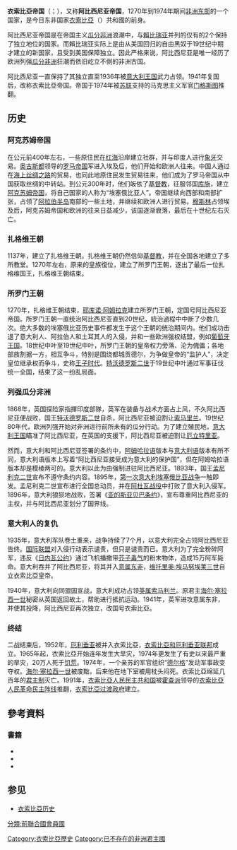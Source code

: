 {{NoteTA|G1=Toponym|1=zh-hans:意属;zh-hant:義屬;}}
{{Infobox Former Country
|native_name            = {{native name|am|የኢትዮጵያ ንጉሠ ነገሥት መንግሥተ}}<br/>''Mängəstä Ityop'p'ya''

|conventional_long_name = 衣索比亞帝國
|continent              = 非洲
|region                 = 东非
|country                = 衣索比亞
|era                    = [[中世纪|中世纪]] / [[冷战|冷战]]
|government_type        = [[二元君主制|二元君主制]]<ref>Nathaniel T. Kenney, "Ethiopian Adventure", ''National Geographic'', '''127''' (1965), p. 555.</ref>
|
|year_exile_start       = 1936
|year_exile_end         = 1941
|year_start             = 1270年
|year_end               = 1974年
|event_start            = 建立
|date_start             = 
|event_end              = 政变
|date_end               = 9月12日
|event1                 = [[第一次意大利衣索比亞战争|第一次意大利入侵]]
|date_event1            = 1895–1896
|event3                 = [[第二次意大利衣索比亞战争|第二次意大利入侵]]
|date_event3            = 1935–1936
|event4                 = [[意属东非|意属东非]]统治
|date_event4            = 1936–1941
|event_pre              = 
|date_pre               = 
|event_post             = 君主-{制}-取消
|date_post              = 1975年3月21日<ref>"Ethiopia Ends 3,000 Year Monarchy", ''Milwaukee Sentinel'', March 22, 1975, p. 3.</ref><ref>[http://news.google.com/newspapers?nid=1915&dat=19750322&id=S-sgAAAAIBAJ&sjid=7XEFAAAAIBAJ&pg=2528,3614199 "Ethiopia ends old monarchy", ''The Day'', March 22, 1975, p. 7.] {{Wayback|url=http://news.google.com/newspapers?nid=1915&dat=19750322&id=S-sgAAAAIBAJ&sjid=7XEFAAAAIBAJ&pg=2528,3614199 |date=20200707041202 }}</ref><ref>Henc Van Maarseveen and Ger van der Tang, ''Written Constitutions: A Computerized Comparative Study'' (BRILL, 1978) p. 47.</ref><ref>[http://archive.org/stream/worldfactbook87nati#page/74/mode/2up The World Factbook 1987]</ref><ref>[http://worldstatesmen.org/Ethiopia.html Worldstatesmen.org – Ethiopia] {{Wayback|url=http://worldstatesmen.org/Ethiopia.html |date=20160411091139 }}</ref>
|
|p1                     = 阿克苏姆帝国
|flag_p1                = 
|p2                     = 意属东非
|flag_p2                = Flag of Italy (1861-1946).svg
|p3                     = 衣索比亞和厄利垂亞聯邦
|flag_p3                = Flag of Ethiopia (1897-1936; 1941-1974).svg
|s1                     = 意属东非
|flag_s1                = Flag of Italy (1861-1946).svg
|s2                     = 衣索比亞和厄利垂亞聯邦
|flag_s2                = Flag of Ethiopia (1897-1936; 1941-1974).svg
|s3                     = 社会主义衣索比亞临时军政府
|flag_s3                = Flag of Ethiopia (1975–1987).svg
|
|image_flag             = Flag of Ethiopia (1897-1936; 1941-1974).svg
|image_coat             = Imperial Coat of Arms of Ethiopia (Haile Selassie).svg
|symbol                 = 衣索比亞国徽
|symbol_type            = 国徽
|flag                   = 衣索比亞国旗
|flag_type              = 国旗
|image_map        = Ethiopian Empire in 1952.svg
|map_caption      = 衣索比亞帝国在1952年时候的疆域
|image_map2       = Abyssinian Empire during the time of Menelik II.svg
|image_map2_caption     = [[孟尼利克二世|孟尼利克二世]]统治时期的阿比西尼亚帝国
|capital                = [[亚的斯亚贝巴|亚的斯亚贝巴]]
|national_motto         = {{lang|am|ኢትዮጵያ ታበድ አደዊሃ ሃበ አግዚአብሐር}}<br>[[阿姆哈拉语|阿姆哈拉语]]：“衣索比亞向神伸出手”<br><small>（？－1930）</small><br>
{{lang|am|ሞዓ አንበሰ ዘአምነባደ ይሁዳ}}<br>[[阿姆哈拉语|阿姆哈拉语]]：“[[犹大之狮|犹大支族的征服之狮]]”<br><small>（1930－1975）</small>
|national_anthem        = 《[[保持开朗，衣索比亞|保持开朗，衣索比亞]]》
|common_languages       = [[阿姆哈拉语|阿姆哈拉语]] 
|religion               = [[衣索比亞正教会|衣索比亞正教会]]
|currency               = [[衣索比亞比尔|衣索比亞比尔]]
|
|leader1                = {{le|马拉·塔克拉·海马诺特|Mara Takla Haymanot}}
|leader2                = [[海尔·塞拉西一世|海尔·塞拉西一世]] 
|leader3                = 
|leader4                = 
|year_leader1           = 1137
|year_leader2           = 1930–1974
|year_leader3           = 
|year_leader4           = 
|title_leader           = [[衣索比亞国家元首列表|皇帝]]

|
|deputy1                = {{le|马康努恩·恩德卡舍乌|Makonnen Endelkachew}}
|deputy2                = {{le|米哈伊尔·伊穆鲁|Mikael Imru}}
|deputy3                = 
|deputy4                = 
|year_deputy1           = 1942–1957
|year_deputy2           = 1974
|year_deputy3           = 
|year_deputy4           = 
|title_deputy           = [[衣索比亞总理|首相]]
|legislature            = 议会<ref>CONSTITUTION OF ETHIOPIA, November 4, 1955, Article 76 (source: ''Constitutions of Nations: Volume I, Africa'' by Amos Jenkins Peaslee)</ref>
|house1                 = 参议院
|house2                 = 众议院
|today                  = {{flag|Ethiopia}}
}}
'''衣索比亞帝国'''（{{lang-ti|ንጉሠ ነገሥት መንግሥቲ ዘ ኢትዮጵያ}}；{{lang-am|የኢትዮጵያ ንጉሠ ነገሥት መንግሥተ}}），又称'''阿比西尼亚帝国'''，1270年到1974年期间[[东非|非洲东部]]的一个国家，是今日东非国家[[衣索比亞|衣索比亞]]（{{Lang-gez|ኢትዮጵያ}}）共和國的前身。

阿比西尼亚帝国是在帝国主义[[瓜分非洲|瓜分非洲]]浪潮中，与[[賴比瑞亚|賴比瑞亚]]并列的仅有的2个保持了独立地位的国家。而賴比瑞亚实际上是由从美国回归的自由黑奴于19世纪中期才建立的新国家，且受到美国保障独立。因此严格来说，阿比西尼亚是唯一经历了欧洲列强[[瓜分非洲|瓜分非洲]]狂潮而依旧屹立不倒的非洲古国。

阿比西尼亚一直保持了其独立直至1936年被[[義大利王國_(1861年－1946年)|意大利王国]]武力占领。1941年复国后，改称衣索比亞帝国。帝国于1974年被[[苏联|苏联]]支持的马克思主义军官[[门格斯图·海尔·马里亚姆|门格斯图]]推翻。

==历史==
===阿克苏姆帝国===
{{main|阿克苏姆帝国}}
在公元前400年左右，一些原住民在[[红海|红海]]沿岸建立社群，并与印度人进行[[象牙|象牙]]交易。[[奥古斯都|奥古斯都]]领导的[[罗马帝国|罗马帝国]]军进入埃及后，他们开始和欧洲人往来。中国人通过在[[海上丝绸之路|海上丝绸之路]]的贸易，也同此地原住民发生贸易往来，他们成为了罗马帝国从中国获取丝绸的中转站。到公元300年时，他们皈依了[[基督教|基督教]]，征服邻国[[库施|库施]]，建立[[阿克苏姆帝国|阿克苏姆帝国]]，将自己国家的人称为“埃塞俄比亚人”。帝国继续向西部和南部扩张，占领了[[阿拉伯半岛|阿拉伯半岛]]南部的一些土地，并继续和欧洲人进行贸易。[[穆斯林|穆斯林]]占领埃及后，阿克苏姆帝国和欧洲的往来日益减少，该国逐渐衰落，最后在十世纪左右灭亡。{{sfn|Adekumobi|2007|page=10}}

===扎格维王朝===
{{main|扎格维王朝}}
1137年，{{le|马拉·塔克拉·海马诺特|Mara Takla Haymanot}}建立了扎格维王朝。{{sfn|Adekumobi|2007|page=10}}扎格维王朝仍然信仰[[基督教|基督教]]，并在全国各地建立了多所教堂。1270年左右，原来的皇族復位，建立了所罗门王朝，逐出了最后一位扎格维国王，扎格维王朝结束。

===所罗门王朝===
{{main|所羅門王朝}}
1270年{{sfn|Pankhurst|2001|page=45}}，扎格维王朝结束，[[耶库诺·阿姆拉克|耶库诺·阿姆拉克]]建立所罗门王朝，定国号阿比西尼亚帝国。所罗门王朝一直统治阿比西尼亚直到20世纪，統治過程中中断了少数几次。绝大多数的埃塞俄比亚历史事件都发生于这个王朝的统治期间内。他们成功击退了意大利人、阿拉伯人和土耳其人的入侵，并和一些欧洲强权结盟，例如[[葡萄牙王国|葡萄牙王国]]。18世纪中叶至19世纪中叶，所罗门王朝的皇帝权力旁落、沦为傀儡；各地部族割据一方，相互争斗，特别是围绕都城贡德尔，为争做皇帝的“监护人”，决定皇位继承权而争斗，史称[[王子时代|王子时代]]。[[特沃德罗斯二世|特沃德罗斯二世]]于19世纪中叶通过军事征伐统一全国，结束了这一纷乱局面。

===列强瓜分非洲===
1868年，英国探险家{{le|羅伯特·納皮爾男爵|Robert Napier, 1st Baron Napier of Magdala}}指揮印度部隊{{le|英國入侵衣索比亞帝國|British Expedition to Abyssinia|入侵衣索比亞}}，英军在装备与战术方面占上风，不久阿比西尼亚便战败，国王[[特沃德罗斯二世|特沃德罗斯二世]]自杀，阿比西尼亚被迫割让[[索马里兰|索马里兰]]。19世纪80年代，欧洲列强开始对非洲进行前所未有的瓜分行动。为了建立殖民地，[[意大利王国_(1861年－1946年)|意大利王国]]瞄准了阿比西尼亚，在英国的支援下，阿比西尼亚被迫割让[[厄立特里亚|厄立特里亚]]。

然而，意大利和阿比西尼亚签署的条约中，[[阿姆哈拉语|阿姆哈拉语]]版本与[[意大利语|意大利语]]版本有所不同，意大利语版本上写着“阿比西尼亚接受成为意大利的保护国”，但在阿姆哈拉语版本却是模棱两可的。意大利以此为由强制进驻阿比西尼亚。1893年，国王[[孟尼利克二世|孟尼利克二世]]宣布不遵守条约内容。1895年，[[第一次意大利埃塞俄比亚战争|第一次意大利埃塞俄比亚战争]]一触即发。孟尼利克二世宣布进行全国总动员，并在[[阿杜瓦战役|阿杜瓦战役]]中打败了意大利入侵军。1896年，意大利狼狈地战败，签署《[[亚的斯亚贝巴条约|亚的斯亚贝巴条约]]》，宣布尊重阿比西尼亚的主权，并与阿比西尼亚划分了国界线。

===意大利人的复仇===
{{main|第二次意大利衣索比亞战争|意属东非}}
1935年，意大利军队卷土重来，战争持续了7个月，以意大利完全占领阿比西尼亚告终。[[国际联盟|国际联盟]]对入侵行动表示谴责，但只是谴责而已。意大利为了完全粉碎阿军，违反《[[日内瓦公约|日内瓦公约]]》通过飞机播撒带[[芥子毒气|芥子毒气]]的粉末物体，造成15万阿军毙命。意大利吞并了阿比西尼亚，将其并入[[意属东非|意属东非]]，[[维托里奥·埃马努埃莱三世|维托里奥·埃马努埃莱三世]]自立衣索比亞皇帝。

1940年，意大利向同盟国宣战，意大利成功占领[[英属索马利兰|英属索马利兰]]。原君主[[海尔·塞拉西一世|海尔·塞拉西一世]]秘密从英国返回故土，帮助进行抵抗运动。1941年，英军进攻意属东非，并使其投降，阿比西尼亚再次独立，改国号衣索比亞。

===终结===
二战结束后，1952年，[[厄利垂亚|厄利垂亚]]被并入衣索比亞，[[衣索比亞和厄利垂亚联邦|衣索比亞和厄利垂亚联邦]]成立。1965年起，衣索比亞开始连年发生大旱灾，1974年更发生了有史以来最严重的旱灾，20万人死于[[衣索比亞饥荒|饥荒]]。1974年，一个亲苏的军官组织“[[德尔格|德尔格]]”发动军事政变夺权。[[海尔·塞拉西一世|海尔·塞拉西一世]]被废黜，后来他在地下室被用枕头闷死。衣索比亞绵延几百年的[[君主制|君主制]]灭亡。1991年，[[衣索比亞人民民主共和国|衣索比亞人民民主共和国]]被[[霍查派|霍查派]]领导的[[衣索比亞人民革命民主阵线|衣索比亞人民革命民主阵线]]推翻，[[衣索比亞过渡政府|衣索比亞过渡政府]]建立。

==參考資料==
{{Reflist}}

===書籍===
* {{cite book |last=Adekumobi |first=Saheed A. |title=The History of Ethiopia |publisher=Greenwood Publishing Group |location=Westport |year=2007 |isbn=0-313-32273-2 |ref=harv }}
* {{cite book |last=Pankhurst |first=Richard |title=The Ethiopians: A History |publisher=Blackwell Publishing |location=Oxford |year=2001 |isbn=0-631-22493-9 |ref=harv }}
* {{cite book |last=Shillington |first=Kevin |title=Encyclopedia of African History, Vol. 1 |publisher=Routledge |location=London |year=2004 |isbn=1-57958-245-1 |ref=harv }}

== 参见 ==
* [[衣索比亞历史|衣索比亞历史]]

{{第二次世界大戰期間的流亡政府}}
{{帝国}}

[[Category:衣索比亞歷史|Category:衣索比亞歷史]]
[[Category:已不存在的非洲君主國|Category:已不存在的非洲君主國]]
[[分類:前聯合國會員國|分類:前聯合國會員國]]